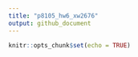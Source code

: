 ```yaml
---
title: "p8105_hw6_xw2676"
output: github_document
---
```


```r
knitr::opts_chunk$set(echo = TRUE)
```


